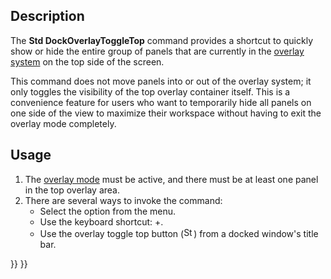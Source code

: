<languages/>

{{Docnav
|[[Std_DockOverlayToggleRight|DockOverlayToggleRight]]
|[[Std_DockOverlayToggleBottom|DockOverlayToggleBottom]]
|[[Std_View_Menu|Std View Menu]]
|IconL=Std_DockOverlayToggleRight.svg
|IconR=Std_DockOverlayToggleBottom.svg
|IconC=Freecad.svg
}}

{{GuiCommand
|Name=Std DockOverlayToggleTop
|MenuLocation=View → Overlay Docked Panel → Toggle Top
|Workbenches=All
|Shortcut={{KEY|Ctrl}}+{{KEY|Up}}
|Version=1.0
|SeeAlso=[[Std_DockOverlayToggleLeft]], [[Std_DockOverlayToggleRight]], [[Std_DockOverlayToggleBottom]], [[Std_DockOverlayAll]]
}}

==Description==

The '''Std DockOverlayToggleTop''' command provides a shortcut to quickly show or hide the entire group of panels that are currently in the [[Std_DockOverlayAll|overlay system]] on the top side of the screen.

This command does not move panels into or out of the overlay system; it only toggles the visibility of the top overlay container itself. This is a convenience feature for users who want to temporarily hide all panels on one side of the view to maximize their workspace without having to exit the overlay mode completely.

==Usage==

# The [[Std_DockOverlayAll|overlay mode]] must be active, and there must be at least one panel in the top overlay area.
# There are several ways to invoke the command:
#* Select the {{MenuCommand|View → Overlay Docked Panel → Toggle Top}} option from the menu.
#* Use the keyboard shortcut: {{KEY|Ctrl}}+{{KEY|Up}}.
#* Use the overlay toggle top button ([[File:Std_DockOverlayToggleTop.svg|16px]]) from a docked window's title bar.


{{Docnav
|[[Std_DockOverlayToggleRight|DockOverlayToggleRight]]
|[[Std_DockOverlayToggleBottom|DockOverlayToggleBottom]]
|[[Std_View_Menu|Std View Menu]]
|IconL=Std_DockOverlayToggleRight.svg
|IconR=Std_DockOverlayToggleBottom.svg
|IconC=Freecad.svg
}}

{{Std_Base_navi{{#translation:}}}}
{{Userdocnavi{{#translation:}}}}